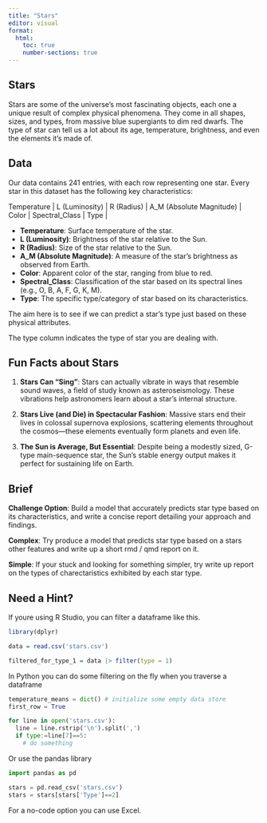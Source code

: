 ```yaml
---
title: "Stars"
editor: visual
format: 
  html:
    toc: true
    number-sections: true
---
```


## Stars

Stars are some of the universe's most fascinating objects, each one a unique result of complex physical phenomena. They come in all shapes, sizes, and types, from massive blue supergiants to dim red dwarfs. The type of star can tell us a lot about its age, temperature, brightness, and even the elements it's made of.

## Data

Our data contains 241 entries, with each row representing one star. Every star in this dataset has the following key characteristics:

| Temperature | L (Luminosity) | R (Radius) | A_M (Absolute Magnitude) | Color | Spectral_Class | Type |

- **Temperature**: Surface temperature of the star.
- **L (Luminosity)**: Brightness of the star relative to the Sun.
- **R (Radius)**: Size of the star relative to the Sun.
- **A_M (Absolute Magnitude)**: A measure of the star’s brightness as observed from Earth.
- **Color**: Apparent color of the star, ranging from blue to red.
- **Spectral_Class**: Classification of the star based on its spectral lines (e.g., O, B, A, F, G, K, M).
- **Type**: The specific type/category of star based on its characteristics.

The aim here is to see if we can predict a star’s type just based on these physical attributes.

The type column indicates the type of star you are dealing with. 

## Fun Facts about Stars

1. **Stars Can "Sing"**: Stars can actually vibrate in ways that resemble sound waves, a field of study known as asteroseismology. These vibrations help astronomers learn about a star's internal structure.
   
2. **Stars Live (and Die) in Spectacular Fashion**: Massive stars end their lives in colossal supernova explosions, scattering elements throughout the cosmos—these elements eventually form planets and even life.

3. **The Sun is Average, But Essential**: Despite being a modestly sized, G-type main-sequence star, the Sun's stable energy output makes it perfect for sustaining life on Earth.

## Brief

**Challenge Option**: Build a model that accurately predicts star type based on its characteristics, and write a concise report detailing your approach and findings.

**Complex**: Try produce a model that predicts star type based on a stars other features and write up a short rmd / qmd report on it.

**Simple**: If your stuck and looking for something simpler, try write up report on the types of charectaristics exhibited by each star type.

## Need a Hint?

If youre using R Studio, you can filter a dataframe like this.
```r
library(dplyr)

data = read.csv('stars.csv')

filtered_for_type_1 = data |> filter(type = 1)
```

In Python you can do some filtering on the fly when you traverse a dataframe
```python
temperature_means = dict() # initialize some empty data store
first_row = True

for line in open('stars.csv'):
  line = line.rstrip('\n').split(',')
  if type:=line[7]==5:
    # do something
```

Or use the pandas library
```python
import pandas as pd

stars = pd.read_csv('stars.csv')
stars = stars[stars['Type']==2]
```

For a no-code option you can use Excel.

